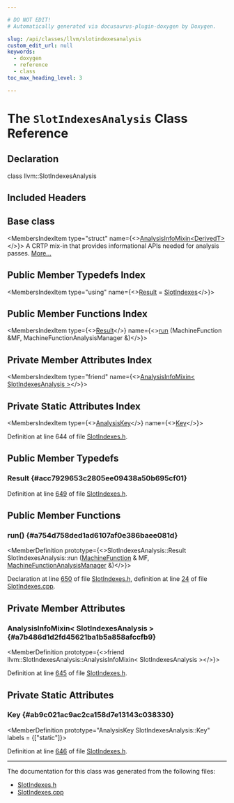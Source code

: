 ```yaml
---

# DO NOT EDIT!
# Automatically generated via docusaurus-plugin-doxygen by Doxygen.

slug: /api/classes/llvm/slotindexesanalysis
custom_edit_url: null
keywords:
  - doxygen
  - reference
  - class
toc_max_heading_level: 3

---
```





# The `SlotIndexesAnalysis` Class Reference

<DoxygenPage pluginConfig={pluginConfig}>



## Declaration

<CodeBlock>class llvm::SlotIndexesAnalysis</CodeBlock>

## Included Headers

<IncludesList>
<IncludesListItem
  filePath="llvm/CodeGen/SlotIndexes.h"
  permalink="/docs/api/files/include/include/llvm/include/llvm/codegen/slotindexes-h"
  isLocal="true" />
</IncludesList>

## Base class

<MembersIndex>

<MembersIndexItem
  type="struct"
  name={<><a href="/docs/api/structs/llvm/analysisinfomixin">AnalysisInfoMixin&lt;DerivedT&gt;</a></>}>
A CRTP mix-in that provides informational APIs needed for analysis passes. <a href="/docs/api/structs/llvm/analysisinfomixin/#details">More...</a>
</MembersIndexItem>

</MembersIndex>

## Public Member Typedefs Index

<MembersIndex>

<MembersIndexItem
  type="using"
  name={<><a href="#acc7929653c2805ee09438a50b695cf01">Result</a> = <a href="/docs/api/classes/llvm/slotindexes">SlotIndexes</a></>}>
</MembersIndexItem>

</MembersIndex>

## Public Member Functions Index

<MembersIndex>

<MembersIndexItem
  type={<><a href="#acc7929653c2805ee09438a50b695cf01">Result</a></>}
  name={<><a href="#a754d758ded1ad6107af0e386baee081d">run</a> (MachineFunction &amp;MF, MachineFunctionAnalysisManager &amp;)</>}>
</MembersIndexItem>

</MembersIndex>

## Private Member Attributes Index

<MembersIndex>

<MembersIndexItem
  type="friend"
  name={<><a href="#a7b486d1d2fd45621ba1b5a858afccfb9">AnalysisInfoMixin&lt; SlotIndexesAnalysis &gt;</a></>}>
</MembersIndexItem>

</MembersIndex>

## Private Static Attributes Index

<MembersIndex>

<MembersIndexItem
  type={<><a href="/docs/api/structs/llvm/analysiskey">AnalysisKey</a></>}
  name={<><a href="#ab9c021ac9ac2ca158d7e13143c038330">Key</a></>}>
</MembersIndexItem>

</MembersIndex>


Definition at line 644 of file <a href="/docs/api/files/include/include/llvm/include/llvm/codegen/slotindexes-h">SlotIndexes.h</a>.

<SectionDefinition>

## Public Member Typedefs

### Result {#acc7929653c2805ee09438a50b695cf01}

<MemberDefinition
  prototype="using llvm::SlotIndexesAnalysis::Result =  SlotIndexes">

Definition at line <a href="/docs/api/files/include/include/llvm/include/llvm/codegen/slotindexes-h/#l00649">649</a> of file <a href="/docs/api/files/include/include/llvm/include/llvm/codegen/slotindexes-h">SlotIndexes.h</a>.
</MemberDefinition>

</SectionDefinition>

<SectionDefinition>

## Public Member Functions

### run() {#a754d758ded1ad6107af0e386baee081d}

<MemberDefinition
  prototype={<>SlotIndexesAnalysis::Result SlotIndexesAnalysis::run (<a href="/docs/api/classes/llvm/machinefunction">MachineFunction</a> &amp; MF, <a href="/docs/api/namespaces/llvm/#a064825a8817522ca733ac413a7122d36">MachineFunctionAnalysisManager</a> &amp;)</>}>

Declaration at line <a href="/docs/api/files/include/include/llvm/include/llvm/codegen/slotindexes-h/#l00650">650</a> of file <a href="/docs/api/files/include/include/llvm/include/llvm/codegen/slotindexes-h">SlotIndexes.h</a>, definition at line <a href="/docs/api/files/lib/lib/codegen/slotindexes-cpp/#l00024">24</a> of file <a href="/docs/api/files/lib/lib/codegen/slotindexes-cpp">SlotIndexes.cpp</a>.
</MemberDefinition>

</SectionDefinition>

<SectionDefinition>

## Private Member Attributes

### AnalysisInfoMixin&lt; SlotIndexesAnalysis &gt; {#a7b486d1d2fd45621ba1b5a858afccfb9}

<MemberDefinition
  prototype={<>friend llvm::SlotIndexesAnalysis::AnalysisInfoMixin&lt; SlotIndexesAnalysis &gt;</>}>

Definition at line <a href="/docs/api/files/include/include/llvm/include/llvm/codegen/slotindexes-h/#l00645">645</a> of file <a href="/docs/api/files/include/include/llvm/include/llvm/codegen/slotindexes-h">SlotIndexes.h</a>.
</MemberDefinition>

</SectionDefinition>

<SectionDefinition>

## Private Static Attributes

### Key {#ab9c021ac9ac2ca158d7e13143c038330}

<MemberDefinition
  prototype="AnalysisKey SlotIndexesAnalysis::Key"
  labels = {["static"]}>

Definition at line <a href="/docs/api/files/include/include/llvm/include/llvm/codegen/slotindexes-h/#l00646">646</a> of file <a href="/docs/api/files/include/include/llvm/include/llvm/codegen/slotindexes-h">SlotIndexes.h</a>.
</MemberDefinition>

</SectionDefinition>

<hr/>

The documentation for this class was generated from the following files:

<ul>
<li><a href="/docs/api/files/include/include/llvm/include/llvm/codegen/slotindexes-h">SlotIndexes.h</a></li>
<li><a href="/docs/api/files/lib/lib/codegen/slotindexes-cpp">SlotIndexes.cpp</a></li>
</ul>

</DoxygenPage>
